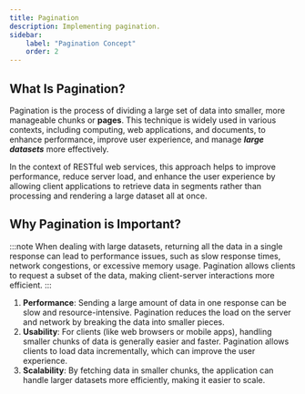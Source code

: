 ```yaml
---
title: Pagination
description: Implementing pagination.
sidebar:
    label: "Pagination Concept"
    order: 2
---
```


## What Is Pagination?

Pagination is the process of dividing a large set of data into smaller, more manageable chunks or **pages**. This technique is widely used in various contexts, including computing, web applications, and documents, to enhance performance, improve user experience, and manage ***large datasets*** more effectively. 

In the context of RESTful web services, this approach helps to improve performance, reduce server load, and enhance the user experience by allowing client applications to retrieve data in segments rather than processing and rendering a large dataset all at once.

## Why Pagination is Important?
:::note
When dealing with large datasets, returning all the data in a single response can lead to performance issues, such as slow response times, network congestions, or excessive memory usage. Pagination allows clients to request a subset of the data, making client-server interactions more efficient.
:::

1. **Performance**: Sending a large amount of data in one response can be slow and resource-intensive. Pagination reduces the load on the server and network by breaking the data into smaller pieces.
2. **Usability**: For clients (like web browsers or mobile apps), handling smaller chunks of data is generally easier and faster. Pagination allows clients to load data incrementally, which can improve the user experience.
3. **Scalability**: By fetching data in smaller chunks, the application can handle larger datasets more efficiently, making it easier to scale.
